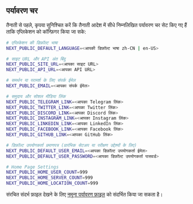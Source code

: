 ## पर्यावरण चर

तैनाती से पहले, कृपया सुनिश्चित करें कि तैनाती आदेश में सीधे निम्नलिखित पर्यावरण चर सेट किए गए हैं ताकि एप्लिकेशन को कॉन्फ़िगर किया जा सके:

```bash
# एप्लिकेशन की डिफ़ॉल्ट भाषा
NEXT_PUBLIC_DEFAULT_LANGUAGE=<आपकी डिफ़ॉल्ट भाषा zh-CN | en-US>

# साइट URL और API अंत बिंदु
NEXT_PUBLIC_SITE_URL=<आपका साइट URL>
NEXT_PUBLIC_API_URL=<आपका API URL>

# समर्थन या परामर्श के लिए संपर्क ईमेल
NEXT_PUBLIC_EMAIL=<आपका संपर्क ईमेल>

# समुदाय और सोशल मीडिया लिंक
NEXT_PUBLIC_TELEGRAM_LINK=<आपका Telegram लिंक>
NEXT_PUBLIC_TWITTER_LINK=<आपका Twitter लिंक>
NEXT_PUBLIC_DISCORD_LINK=<आपका Discord लिंक>
NEXT_PUBLIC_INSTAGRAM_LINK=<आपका Instagram लिंक>
NEXT_PUBLIC_LINKEDIN_LINK=<आपका LinkedIn लिंक>
NEXT_PUBLIC_FACEBOOK_LINK=<आपका Facebook लिंक>
NEXT_PUBLIC_GITHUB_LINK=<आपका GitHub लिंक>

# डिफ़ॉल्ट उपयोगकर्ता प्रमाणपत्र (प्रारंभिक सेटअप या परीक्षण उद्देश्यों के लिए)
NEXT_PUBLIC_DEFAULT_USER_EMAIL=<आपका डिफ़ॉल्ट उपयोगकर्ता ईमेल>
NEXT_PUBLIC_DEFAULT_USER_PASSWORD=<आपका डिफ़ॉल्ट उपयोगकर्ता पासवर्ड>

# Home Page Settings
NEXT_PUBLIC_HOME_USER_COUNT=999
NEXT_PUBLIC_HOME_SERVER_COUNT=999
NEXT_PUBLIC_HOME_LOCATION_COUNT=999
```

संरचित संदर्भ फ़ाइल देखने के लिए [नमूना पर्यावरण फ़ाइल](https://github.com/perfect-panel/ppanel-web/blob/main/apps/user/.env.template) को संदर्भित किया जा सकता है।



<Giscus />
